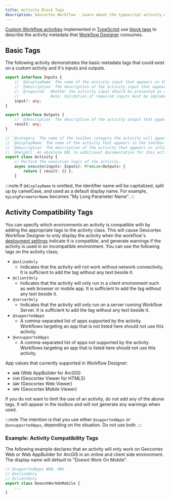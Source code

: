 ```yaml
---
title: Activity Block Tags
description: Geocortex Workflow - Learn about the typescript activity metadata tags
---
```


[Custom Workflow activities](implement-custom-activity-web.mdx) implemented in [TypeScript](https://www.typescriptlang.org/) use [block tags](https://jsdoc.app/about-block-inline-tags.html) to describe the activity metadata that [Workflow Designer](https://apps.geocortex.com/workflow/designer/) consumes.

## Basic Tags

The following activity demonstrates the basic metadata tags that could exist on a custom activity and it's inputs and outputs.

```ts
export interface Inputs {
    // `@displayName` The name of the activity input that appears in the properties panel.
    // `@description` The description of the activity input that appears in inline help tooltips.
    // `@required`  Whether the activity input should be presented as required.
    //              Note: Validation of required inputs must be implemented by the `execute(inputs)` method of the activity.
    input?: any;
}

export interface Outputs {
    // `@description` The description of the activity output that appears in inline help tooltips.
    result: any;
}

// `@category` The name of the toolbox category the activity will appear in.
// `@displayName` The name of the activity that appears in the toolbox and properties panel.
// `@description` The description of the activity that appears in inline help tooltips.
// `@helpUrl` An absolute URL to additional documentation for this activity.
export class Activity {
    // Perform the execution logic of the activity.
    async execute(inputs: Inputs): Promise<Outputs> {
        return { result: {} };
    }

```

:::note
If `@displayName` is omitted, the identifier name will be capitalized, split up by camelCase, and used as a default display name. For example, `myLongParameterName` becomes "My Long Parameter Name".
:::

## Activity Compatibility Tags

You can specify which environments an activity is compatible with by adding the appropriate tags to the activity class. This will cause Geocortex Workflow Designer to only display the activity when the workflow's [deployment settings](https://docs.geocortex.com/workflow/latest/help/Default.htm#wf5/help/deployment-settings.htm) indicate it is compatible, and generate warnings if the activity is used in an incompatible environment. You can use the following tags on the activity class;

-   `@onlineOnly`
    -   Indicates that the activity will not work without network connectivity. It is sufficient to add the tag without any text beside it.
-   `@clientOnly`
    -   Indicates that the activity will only run in a client environment such as web browser or mobile app. It is sufficient to add the tag without any text beside it.
-   `@serverOnly`
    -   Indicates that the activity will only run on a server running Workflow Server. It is sufficient to add the tag without any text beside it.
-   `@supportedApps`
    -   A comma-separated list of apps supported by the activity. Workflows targeting an app that is not listed here should not use this activity.
-   `@unsupportedApps`
    -   A comma-separated list of apps not supported by the activity. Workflows targeting an app that is listed here should not use this activity.

App values that currently supported in Workflow Designer:

-   `WAB` (Web AppBuilder for ArcGIS)
-   `GVH` (Geocortex Viewer for HTML5)
-   `GWV` (Geocortex Web Viewer)
-   `GMV` (Geocortex Mobile Viewer)

If you do not want to limit the use of an activity, do not add any of the above tags. It will appear in the toolbox and will not generate any warnings when used.

:::note
The intention is that you use either `@supportedApps` or `@unsupportedApps`, depending on the situation. Do not use both.
:::

### Example: Activity Compatibility Tags

The following example declares that an activity will only work on Geocortex Web or Web AppBuilder for ArcGIS in an online and client side environment. The display name will default to "Doesnt Work On Mobile".

```ts
// @supportedApps WAB, GWV
// @onlineOnly
// @clientOnly
export class DoesntWorkOnMobile {
    ...
}
```
